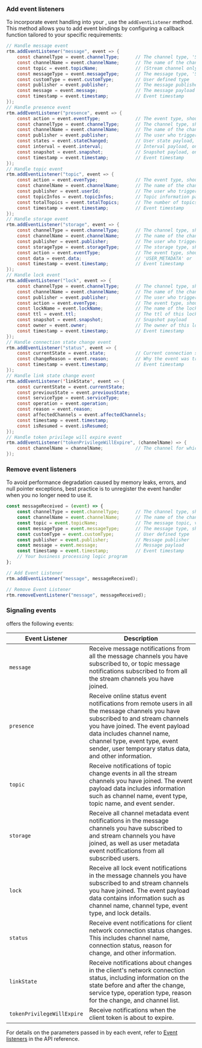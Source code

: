 <PlatformWrapper platform="web">

### Add event listeners

To incorporate event handling into your <Vpl k="CLIENT"/>, use the `addEventListener` method. This method allows you to add event bindings by configuring a callback 
function tailored to your specific requirements:

```java
// Handle message event
rtm.addEventListener("message", event => {
    const channelType = event.channelType;      // The channel type, 'STREAM' 'MESSAGE', or 'USER'
    const channelName = event.channelName;      // The name of the channel that this message came from
    const topic = event.topicName;              // (Stream channel only) The name of the topic that this message came from
    const messageType = event.messageType;      // The message type, 'STRING' or 'BINARY'
    const customType = event.customType;        // User defined type
    const publisher = event.publisher;          // The message publisher
    const message = event.message;              // The message payload
    const timestamp = event.timestamp;          // Event timestamp
});
// Handle presence event
rtm.addEventListener("presence", event => {
    const action = event.eventType;             // The event type, should be one of 'SNAPSHOT', 'INTERVAL', 'JOIN', 'LEAVE', 'TIMEOUT、'STATE_CHANGED', 'OUT_OF_SERVICE'.
    const channelType = event.channelType;      // The channel type, should be "STREAM", "MESSAGE" or "USER"
    const channelName = event.channelName;      // The name of the channel this event came from
    const publisher = event.publisher;          // The user who triggered this event
    const states = event.stateChanged;          // User state payload, only for the stateChanged event
    const interval = event.interval;            // Interval payload, only for the interval event
    const snapshot = event.snapshot;            // Snapshot payload, only for the snapshot event
    const timestamp = event.timestamp;          // Event timestamp
});
// Handle topic event
rtm.addEventListener("topic", event => {
    const action = event.evenType;              // The event type, should be one of 'SNAPSHOT', 'JOIN', 'LEAVE'.
    const channelName = event.channelName;      // The name of the channel this event came from
    const publisher = event.userId;             // The user who triggered this event
    const topicInfos = event.topicInfos;        // Topic information payload
    const totalTopics = event.totalTopics;      // The number of topics
    const timestamp = event.timestamp;          // Event timestamp
});
// Handle storage event
rtm.addEventListener("storage", event => {
    const channelType = event.channelType;      // The channel type, should be "STREAM", "MESSAGE" or "USER"
    const channelName = event.channelName;      // The name of the channel this event came from
    const publisher = event.publisher;          // The user who triggered this event
    const storageType = event.storageType;      // The storage type, should be 'USER' or 'CHANNEL'
    const action = event.eventType;             // The event type, should be one of 'SNAPSHOT', 'SET', 'REMOVE', 'UPDATE', or 'NONE'
    const data = event.data;                    // 'USER_METADATA' or 'CHANNEL_METADATA' payload
    const timestamp = event.timestamp;          // Event timestamp
});
// Handle lock event
rtm.addEventListener("lock", event => {
    const channelType = event.channelType;      // The channel type, should be "STREAM", "MESSAGE" or "USER"
    const channelName = event.channelName;      // The name of the channel this event came from
    const publisher = event.publisher;          // The user who triggered this event
    const action = event.evenType;              // The event type, should be one of 'SET', 'REMOVED', 'ACQUIRED', 'RELEASED', 'EXPIRED', 'SNAPSHOT'
    const lockName = event.lockName;            // The name of the lock it affects
    const ttl = event.ttl;                      // The ttl of this lock
    const snapshot = event.snapshot;            // Snapshot payload
    const owner = event.owner;                  // The owner of this lock
    const timestamp = event.timestamp;          // Event timestamp
});
// Handle connection state change event
rtm.addEventListener("status", event => {
    const currentState = event.state;           // Current connection state 
    const changeReason = event.reason;          // Why the event was triggered
    const timestamp = event.timestamp;          // Event timestamp
});
// Handle link state change event
rtm.addEventListener('linkState', event => {
    const currentState = event.currentState;
    const previousState = event.previousState;
    const serviceType = event.serviceType;
    const operation = event.operation;
    const reason = event.reason;
    const affectedChannels = event.affectedChannels;
    const timestamp = event.timestamp;
    const isResumed = event.isResumed;
});
// Handle token privilege will expire event
rtm.addEventListener("tokenPrivilegeWillExpire", (channelName) => {
    const channelName = channelName;            // The channel for which the token will expire
});
```

### Remove event listeners

To avoid performance degradation caused by memory leaks, errors, and null pointer exceptions, best practice is to unregister the event handler when you no longer need to use it.

```javascript
const messageReceived = (event) => {
    const channelType = event.channelType;      // The channel type, should be 'STREAM' or 'MESSAGE'
    const channelName = event.channelName;      // The name of the channel this event came from
    const topic = event.topicName;              // The message topic, valid when the channelType is "STREAM".
    const messageType = event.messageType;      // The message type, should be "STRING" or "BINARY" .
    const customType = event.customType;        // User defined type
    const publisher = event.publisher;          // Message publisher
    const message = event.message;              // Message payload
    const timestamp = event.timestamp;          // Event timestamp
    // Your business processing logic program
};

// Add Event Listener
rtm.addEventListener("message", messageReceived);

// Remove Event Listener
rtm.removeEventListener("message", messageReceived);
```

### Signaling events

<Vg k="SIG" /> offers the following events:

| Event Listener    | Description|
|---------------------------|-------------------------|
| `message`|Receive message notifications from all the message channels you have subscribed to, or topic message notifications subscribed to from all the stream channels you have joined.  |
| `presence` | Receive online status event notifications from remote users in all the message channels you have subscribed to and stream channels you have joined. The event payload data includes channel name, channel type, event type, event sender, user temporary status data, and other information. |
| `topic`| Receive notifications of topic change events in all the stream channels you have joined. The event payload data includes information such as channel name, event type, topic name, and event sender.  |
| `storage`| Receive all channel metadata event notifications in the message channels you have subscribed to and stream channels you have joined, as well as user metadata event notifications from all subscribed users.  |
| `lock` | Receive all lock event notifications in the message channels you have subscribed to and stream channels you have joined. The event payload data contains information such as channel name, channel type, event type, and lock details. |
| `status` | Receive event notifications for client network connection status changes. This includes channel name, connection status, reason for change, and other information. |
| `linkState` | Receive notifications about changes in the client's network connection status, including information on the state before and after the change, service type, operation type, reason for the change, and channel list. |
| `tokenPrivilegeWillExpire`  | Receive notifications when the client token is about to expire.  |

For details on the parameters passed in by each event, refer to [Event listeners](../reference/api?#event-listeners) in the API reference.

</PlatformWrapper>
